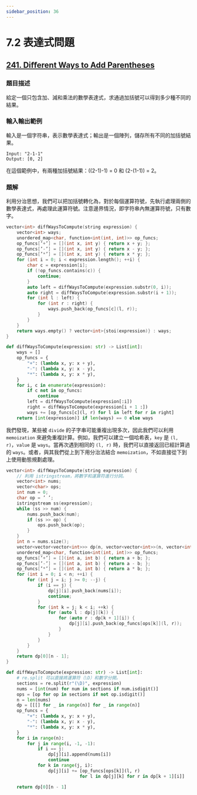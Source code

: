 ```yaml
---
sidebar_position: 36
---
```


# 7.2 表達式問題

## [241. Diﬀerent Ways to Add Parentheses](https://leetcode.com/problems/different-ways-to-add-parentheses/)

### 題目描述

給定一個只包含加、減和乘法的數學表達式，求通過加括號可以得到多少種不同的結果。

### 輸入輸出範例

輸入是一個字符串，表示數學表達式；輸出是一個陣列，儲存所有不同的加括號結果。

```
Input: "2-1-1"
Output: [0, 2]
```

在這個範例中，有兩種加括號結果：((2-1)-1) = 0 和 (2-(1-1)) = 2。

### 題解

利用分治思想，我們可以把加括號轉化為，對於每個運算符號，先執行處理兩側的數學表達式，再處理此運算符號。注意邊界情況，即字符串內無運算符號，只有數字。

<Tabs>
<TabItem value="cpp" label="C++">

```cpp
vector<int> diffWaysToCompute(string expression) {
    vector<int> ways;
    unordered_map<char, function<int(int, int)>> op_funcs;
    op_funcs[’+’] = [](int x, int y) { return x + y; };
    op_funcs[’-’] = [](int x, int y) { return x - y; };
    op_funcs[’*’] = [](int x, int y) { return x * y; };
    for (int i = 0; i < expression.length(); ++i) {
        char c = expression[i];
        if (!op_funcs.contains(c)) {
            continue;
        }
        auto left = diffWaysToCompute(expression.substr(0, i));
        auto right = diffWaysToCompute(expression.substr(i + 1));
        for (int l : left) {
            for (int r : right) {
                ways.push_back(op_funcs[c](l, r));
            }
        }
    }
    return ways.empty() ? vector<int>{stoi(expression)} : ways;
}
```

</TabItem>
<TabItem value="py" label="Python">

```py
def diffWaysToCompute(expression: str) -> List[int]:
    ways = []
    op_funcs = {
        "+": (lambda x, y: x + y),
        "-": (lambda x, y: x - y),
        "*": (lambda x, y: x * y),
    }
    for i, c in enumerate(expression):
        if c not in op_funcs:
            continue
        left = diffWaysToCompute(expression[:i])
        right = diffWaysToCompute(expression[i + 1 :])
        ways += [op_funcs[c](l, r) for l in left for r in right]
    return [int(expression)] if len(ways) == 0 else ways
```

</TabItem>

</Tabs>

我們發現，某些被 `divide` 的子字串可能重複出現多次，因此我們可以利用 `memoization` 來避免重複計算。例如，我們可以建立一個哈希表，`key` 是 `(l, r)`，`value` 是 `ways`。當再次遇到相同的 `(l, r)` 時，我們可以直接返回已經計算過的 `ways`。或者，與其我們從上到下用分治法結合 `memoization`，不如直接從下到上使用動態規劃處理。

<Tabs>
<TabItem value="cpp" label="C++">

```cpp
vector<int> diffWaysToCompute(string expression) {
    // 利用 istringstream，將數字和運算符進行分詞。
    vector<int> nums;
    vector<char> ops;
    int num = 0;
    char op = ’ ’;
    istringstream ss(expression);
    while (ss >> num) {
        nums.push_back(num);
        if (ss >> op) {
            ops.push_back(op);
        }
    }
    int n = nums.size();
    vector<vector<vector<int>>> dp(n, vector<vector<int>>(n, vector<int>()));
    unordered_map<char, function<int(int, int)>> op_funcs;
    op_funcs[’+’] = [](int a, int b) { return a + b; };
    op_funcs[’-’] = [](int a, int b) { return a - b; };
    op_funcs[’*’] = [](int a, int b) { return a * b; };
    for (int i = 0; i < n; ++i) {
        for (int j = i; j >= 0; --j) {
            if (i == j) {
                dp[j][i].push_back(nums[i]);
                continue;
            }
            for (int k = j; k < i; ++k) {
                for (auto l : dp[j][k]) {
                    for (auto r : dp[k + 1][i]) {
                        dp[j][i].push_back(op_funcs[ops[k]](l, r));
                    }
                }
            }
        }
    }
    return dp[0][n - 1];
}
```

</TabItem>
<TabItem value="py" label="Python">

```py
def diffWaysToCompute(expression: str) -> List[int]:
    # re.split 可以直接將運算符（\D）和數字分開。
    sections = re.split(r"(\D)", expression)
    nums = [int(num) for num in sections if num.isdigit()]
    ops = [op for op in sections if not op.isdigit()]
    n = len(nums)
    dp = [[[] for _ in range(n)] for _ in range(n)]
    op_funcs = {
        "+": (lambda x, y: x + y),
        "-": (lambda x, y: x - y),
        "*": (lambda x, y: x * y),
    }
    for i in range(n):
        for j in range(i, -1, -1):
            if i == j:
                dp[j][i].append(nums[i])
                continue
            for k in range(j, i):
                dp[j][i] += [op_funcs[ops[k]](l, r)
                            for l in dp[j][k] for r in dp[k + 1][i]]

    return dp[0][n - 1]
             
```

</TabItem>

</Tabs>